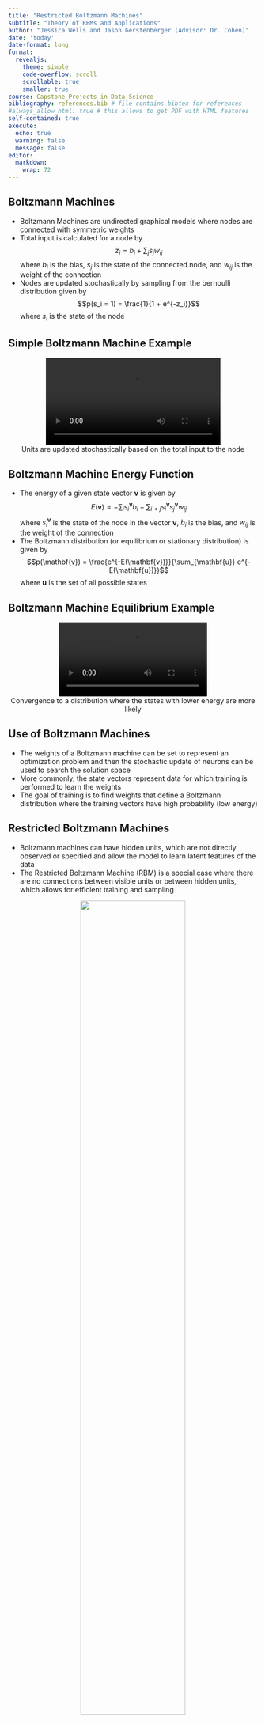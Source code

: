 ```yaml
---
title: "Restricted Boltzmann Machines"
subtitle: "Theory of RBMs and Applications"
author: "Jessica Wells and Jason Gerstenberger (Advisor: Dr. Cohen)"
date: 'today'
date-format: long
format:
  revealjs:
    theme: simple
    code-overflow: scroll
    scrollable: true
    smaller: true
course: Capstone Projects in Data Science
bibliography: references.bib # file contains bibtex for references
#always_allow_html: true # this allows to get PDF with HTML features
self-contained: true
execute: 
  echo: true
  warning: false
  message: false
editor: 
  markdown: 
    wrap: 72
---
```


## Boltzmann Machines

-   Boltzmann Machines are undirected graphical models where nodes are
    connected with symmetric weights
-   Total input is calculated for a node by
    $$z_i = b_i + \sum_j s_j w_{ij}$$ where $b_i$ is the bias, $s_j$ is
    the state of the connected node, and $w_{ij}$ is the weight of the
    connection
-   Nodes are updated stochastically by sampling from the bernoulli
    distribution given by $$p(s_i = 1) = \frac{1}{1 + e^{-z_i}}$$ where
    $s_i$ is the state of the node

## Simple Boltzmann Machine Example

:::: panel
::: {style="text-align: center;"}
![](boltz_animation.mp4){width="70%"}\
Units are updated stochastically based on the total input to the node
:::
::::

## Boltzmann Machine Energy Function

-   The energy of a given state vector $\mathbf{v}$ is given by
    $$E(\mathbf{v}) = -\sum_i s_i^{\mathbf{v}} b_i - \sum_{i<j} s_i^{\mathbf{v}} s_j^{\mathbf{v}} w_{ij}$$
    where $s_i^{\mathbf{v}}$ is the state of the node in the vector
    $\mathbf{v}$, $b_i$ is the bias, and $w_{ij}$ is the weight of the
    connection
-   The Boltzmann distribution (or equilibrium or stationary
    distribution) is given by
    $$p(\mathbf{v}) = \frac{e^{-E(\mathbf{v})}}{\sum_{\mathbf{u}} e^{-E(\mathbf{u})}}$$
    where $\mathbf{u}$ is the set of all possible states

## Boltzmann Machine Equilibrium Example

:::: panel
::: {style="text-align: center;"}
![](boltz_animation_with_pmf.mp4)\
Convergence to a distribution where the states with lower energy are
more likely
:::
::::

## Use of Boltzmann Machines

-   The weights of a Boltzmann machine can be set to represent an
    optimization problem and then the stochastic update of neurons can
    be used to search the solution space
-   More commonly, the state vectors represent data for which training
    is performed to learn the weights
-   The goal of training is to find weights that define a Boltzmann
    distribution where the training vectors have high probability (low
    energy)

## Restricted Boltzmann Machines

-   Boltzmann machines can have hidden units, which are not directly
    observed or specified and allow the model to learn latent features
    of the data
-   The Restricted Boltzmann Machine (RBM) is a special case where there
    are no connections between visible units or between hidden units,
    which allows for efficient training and sampling

::: {style="text-align: center;"}
![](rbmgraph.png){width="65%"}
:::
<p>(Figure 1)</p>
## Training RBMs Using Contrastive Divergence

-   Contrastive Divergence (CD) is a method for training RBMs where the
    weights are updated to minimize the difference between samples from
    the data and samples from the model
-   Gibbs sampling is used to sample from the model, where the visible
    units are sampled from the model and then the hidden units are
    sampled from the visible units
-   The weights are updated using the difference between the data and
    model samples

## Applications

-   Collaborative Filtering: The RBM model was used in the Netflix Prize
    competition to predict user ratings for movies, outperforming the
    Singular Value Decomposition (SVD) method that was state-of-the-art
    at the time [@salakhutdinov2007restricted]

-   Image Recognition: They have been trained to recognize handwritten
    digits, such as the MNIST dataset [@hinton2002training]

-   Network Traffic Anomaly Detection: In a real-life dataset where one
    host had normal traffic and one was infected by a bot,
    discriminative RBM (DRBM) was able to successfully distinguish the
    normal from anomalous traffic [@fiore2013network]

-   Brain Disorders: The RBM-GAN uses RBM features from real MRI images
    as inputs to the generator. Features from the discriminator are then
    used as inputs to a classifier [@aslan2023automated]

-   Quantum Computing: RBMs have been used to approximate the many-body
    quantum wavefunction, which describes the quantum state of a system
    of particles using variational Monte Carlo methods.
    [@melko2019restricted]

## Methods

Below is the energy function of the RBM.

$$
E(v,h) = - \sum_{i} a_i v_i - \sum_{j} b_j h_j - \sum_{i} \sum_{j} v_i w_{i,j} h_j
$$ {#eq-energy} where v<sub>i</sub> and h<sub>j</sub> represent visible
and hidden units; a<sub>i</sub> and b<sub>j</sub> are the bias terms of
the visible and hidden units; and each w<sub>{i,j}</sub> (weight)
element represents the interaction between the visible and hidden units.
[@fischer2012introduction]

## Background on Models for Classification Task

We train Logistic Regression (with and without RBM features as input),
Feed Forward Network (with and without RBM features as input), and
Convolutional Neural Network.

For the models incoroporating the RBM, we take the Fashion MNIST
features/pixels and train the RBM (unsupervised learning) to extract
hidden features from the visible layer and then feed these features into
either logistic regression or feed forward network. We then use the
trained model to predict labels for the test data, evaluating how well
the RBM-derived features perform in a supervised classification task.

### 1. Logistic Regression

Mathematically, the concept behind binary logistic regression is the
logit (the natural logarithm of an odds ratio)[@peng2002introduction].
However, since we have 10 labels, our classification task falls into
"Multinomial Logistic Regression."

$$
P(Y = k | X) = \frac{e^{\beta_{0k} + \beta_k^T X}}{\sum_{l=1}^{K} e^{\beta_{0l} + \beta_l^T X}}
$$ {#eq-probability-lr}

### 2. Simple Feed Forward Neural Network

The feed forward network (FNN) is one where information flows in one
direction from input to output with no loops or feedback. There can be
zero hidden layers in between (called single FNN) or one or more hidden
layers (multilayer FNN). <br> [@sazli2006brief]
![](fnn_diagram.png){width="60%"}<br>
<p>(Figure 2)</p>
### 3. Convolutional Neural Network

The convolutional neural network (CNN) is a type of feed forward network
except that unlike the traditional ANN, CNNs are primarily used for
pattern recognition with images
[@oshea2015introductionconvolutionalneuralnetworks]. The CNN has 3
layers which are stacked to form the full CNN: convolutional, pooling,
and fully-connected layers. ![](cnn_diagram_mnist.png){width="60%"}<br>
<p>(Figure 3)</p>
## Creating the RBM

Below is our Process for creating the RBM:

Step 1: We first initialize the RBM with random weights and biases and
set visible units to 784 and hidden units to 256. We also set the number
of contrastive divergence steps (k) to 1. </br> Step 2: Sample hidden
units from visible. The math behind computing the hidden unit
activations from the given input can be seen in [@eq-probability-rbm1]
[@fischer2012introduction] where the probability is used to sample from
the Bernoulli distribution. </br> $$
p(H_i = 1 | \mathbf{v}) = \sigma \left( \sum_{j=1}^{m} w_{ij} v_j + c_i \right)
$$ {#eq-probability-rbm1}

where p(.) is the probability of the i<sup>th</sup> hidden state being
activated (=1) given the visible input vector. σ is the sigmoid
activation function (below) which maps the weighted sum to a probability
between 0 and 1. m is the number of visible units. w<sub>ij</sub> is the
weight connecting visible unit j to hidden unit i. v<sub>j</sub> is the
value of the j<sup>th</sup> visible unit. and c<sub>i</sub> is the bias
term for the hidden unit. $$
\sigma(x) = \frac{1}{1 + e^{-x}}
$$ {#eq-sigma}

Step 3: Sample visible units from hidden. The math behind computing
visible unit activations from the hidden layer can be seen in
[@eq-probability-rbm2] [@fischer2012introduction] Visible states are
sampled using the Bernoulli distribution. This way we can see how well
the RBM learned from the inputs. </br> $$
p(V_j = 1 | \mathbf{h}) = \sigma \left( \sum_{i=1}^{n} w_{ij} h_i + b_j \right)
$$ {#eq-probability-rbm2}

where p(.) is the probability of the i<sup>th</sup> visible unit being
activated (=1) given the hidden vector h. σ is same as above. n is the
number of hidden units. w<sub>ij</sub> is the weight connecting hidden
unit i to visible unit j. b<sub>j</sub> is the bias term for the
j<sup>th</sup> visible unit.\
Step 4: K=1 steps of Contrastive Divergence (Feed Forward, Feed
Backward) which executes steps 2 and 3. Contrastive Divergence updates
the RBM’s weights by minimizing the difference between the original
input and the reconstructed input created by the RBM. </br> Step 5: Free
energy is computed. The free energy F is given by the logarithm of the
partition function Z [@oh2020entropy] where the partition function is
<br> $$
Z(\theta) \equiv \sum_{v,h} e^{-E(v,h; \theta)}
$$ {#eq-partition} and the free energy function is <br> $$
F(\theta) = -\ln Z(\theta)
$$ {#eq-free-energy} where lower free energy means the RBM learned the
visible state well.

Step 6: Train the RBM. Model weights updated via gradient descent.<br>
Step 7: Feature extraction for classification with LR. The hidden layer
activations of the RBM are used as features for Logistic Regression and
Feed Forward Network.

## Hyperparameter Tuning

We use the Tree-structured Parzen Estimator algorithm from Optuna
[@akiba2019optuna] to tune the hyperparameters of the RBM and the
classifier models, and we use MLFlow [@zaharia2018accelerating] to
record and visualize the results of the hyperparameter tuning process.
The hyperparameters we tune include the learning rate, batch size,
number of hidden units, and number of epochs.

## Metrics Used

<b>1. Accuracy</b><br> Accuracy is defined as the number of correct
classifications divided by the total number of classifications<br> $$
\text{Accuracy} = \frac{\text{Number of Correct Predictions}}{\text{Total Number of Predictions}} 
$${#eq-acc}

<b>2. Macro F1 Score</b><br> Macro F1 score is the unweighted average of
the individual F1 scores of each class. It takes no regard for class
imbalance; however, we saw earlier the classes are all balanced in
Fashion MNIST. The F1 score for each individual class is as follows 
$$
\text{F1} = \frac{2 \cdot \text{Precision} \cdot \text{Recall}}{\text{Precision} + \text{Recall}}
$$ {#eq-F1-indiv}
where precision for each class is <br>
$$
\text{Precision} = \frac{TP}{TP + FP}
$$ {#eq-Precision-indiv}
and recall for each class is <br>
$$
\text{Recall} = \frac{TP}{TP + FN}
$$ {#eq-Recall-indivi}
The definitions of these terms for multiclass problems are more
complicated than binary and are best displayed as examples. <br>

<style type="text/css">
.tg  {border-collapse:collapse;border-spacing:0;}
.tg td{border-color:black;border-style:solid;border-width:1px;font-family:Arial, sans-serif;font-size:14px;
  overflow:hidden;padding:10px 5px;word-break:normal;}
.tg th{border-color:black;border-style:solid;border-width:1px;font-family:Arial, sans-serif;font-size:14px;
  font-weight:normal;overflow:hidden;padding:10px 5px;word-break:normal;}
.tg .tg-gmla{border-color:inherit;font-size:16px;text-align:center;vertical-align:top}
.tg .tg-0lax{text-align:left;vertical-align:top}
.tg .tg-0pky{border-color:inherit;text-align:left;vertical-align:top}
</style>

+---------------------+---------------------------------------------+
| **Acronymn**        | **Example for a trouser image**             |
+=====================+=============================================+
| TP = True Positives | the image is a trouser and the model        |
|                     | predicts a trouser                          |
+---------------------+---------------------------------------------+
| TN = True Negatives | the image is not a trouser and the model    |
|                     | predicts anything but trouser               |
+---------------------+---------------------------------------------+
| FP = False          | the image is anything but trouser but the   |
| Positives           | model predicts trouser                      |
+---------------------+---------------------------------------------+
| FN = False          | the image is a trouser and the model        |
| Negatives           | predicts another class (like shirt)         |
+---------------------+---------------------------------------------+
<p>(Table 1)</p>

As stated earlier, the individual F1 scores for each class are taken and
averaged to compute the Macro F1 score in a multiclass problem like
Fashion MNIST.


## Analysis and Results

### Data Exploration and Visualization

We use the Fashion MNIST dataset from Zalando Research
[@xiao2017/online]. The set includes 70,000 grayscale images of clothing
items, 60,000 for training and 10,000 for testing. Each image is 28x28
pixels (784 pixels total). Each pixel has a value associated with it
ranging from 0 (white) to 255 (very dark) -- whole numbers only. There
are 785 columns in total as one column is dedicated to the label.

![](fmnist.png){width="60%"} <br>

<p>(Figure 4)</p>

<b>There are 10 labels in total:</b><br>

0 T-shirt/top<br> 1 Trouser<br> 2 Pullover<br> 3 Dress<br> 4 Coat<br> 5
Sandal<br> 6 Shirt<br> 7 Sneaker<br> 8 Bag<br> 9 Ankle boot<br>

Below we load the dataset.
<details>

<summary>Click to Show Code and Output</summary>
```python
import pandas as pd
import numpy as np
from sklearn.linear_model import LogisticRegression
import torch
import torchvision.datasets
import torchvision.models
import torchvision.transforms as transforms
import matplotlib.pyplot as plt



train_data = torchvision.datasets.FashionMNIST(
    root="./data", 
    train=True, 
    download=True, 
    transform=transforms.ToTensor()  # Converts to tensor but does NOT normalize
)

test_data = torchvision.datasets.FashionMNIST(
    root="./data", 
    train=False, 
    download=True, 
    transform=transforms.ToTensor()  
)

```
</details>
<b>Get the seventh image to show a sample</b>
<details>

<summary>Click to Show Code and Output</summary>
```python
# Extract the first image (or choose any index)
image_tensor, label = train_data[6]  # shape: [1, 28, 28]

# Convert tensor to NumPy array
image_array = image_tensor.numpy().squeeze()  

# Plot the image
plt.figure(figsize=(5,5))
plt.imshow(image_array, cmap="gray")
plt.title(f"FashionMNIST Image (Label: {label})")
plt.axis("off")  # Hide axes
plt.show()
```
</details>
<p>(Figure 5)</p>

<details>

<summary>Click to Show Code and Output</summary>
```python
train_images = train_data.data.numpy()  # Raw pixel values (0-255)
train_labels = train_data.targets.numpy()
X = train_images.reshape(-1, 784)  # Flatten 28x28 images into 1D (60000, 784)

```
</details>
<b>Display head of the data</b><br>
<details>

<summary>Click to Show Code and Output</summary>
```python
#print(train_images[:5])
flattened = train_images[:5].reshape(5, -1) 

# Create a DataFrame
df_flat = pd.DataFrame(flattened)
print(df_flat.head())
#train_df.info() #datatypes are integers
```
</details>
<b>There are no missing values in the data.</b>
<details>

<summary>Click to Show Code and Output</summary>
```python
print(np.isnan(train_images).any()) 
```
</details>
<b>There appears to be no class imbalance</b>
<details>

<summary>Click to Show Code and Output</summary>
```python

unique_labels, counts = np.unique(train_labels, return_counts=True)

# Print the counts sorted by label
for label, count in zip(unique_labels, counts):
    print(f"Label {label}: {count}")
```
</details>
<details>

<summary>Click to Show Code and Output</summary>
```python
print(f"X shape: {X.shape}")
```
</details>
## t-SNE Visualization of Classes

<b>t-SNE Visualization</b><br> t-distributed Stochastic Neighbor
Embedding (t-SNE) is used here to visualize the separation between
classes in a high-dimensional dataset.<br> Each point represents a
single fashion item (e.g., T-shirt, Trouser, etc.), and the color
corresponds to its true label across the 10 categories listed above.
<details>

<summary>Click to Show Code and Output</summary>
```python
#| eval: false
from sklearn.manifold import TSNE
import matplotlib.pyplot as plt

# Run t-SNE to reduce dimensionality
#embeddings = TSNE(n_jobs=2).fit_transform(X)

tsne = TSNE(n_jobs=-1, random_state=42)  # Use -1 to use all available cores
embeddings = tsne.fit_transform(X) #use scikitlearn instead


# Create scatter plot
figure = plt.figure(figsize=(15,7))
plt.scatter(embeddings[:, 0], embeddings[:, 1], c=train_labels,
            cmap=plt.cm.get_cmap("jet", 10), marker='.')
plt.colorbar(ticks=range(10))
plt.clim(-0.5, 9.5)
plt.title("t-SNE Visualization of Fashion MNIST")
plt.show()
```
</details>
::: {style="text-align: center;"}
![](tsne.png)
:::

<p>(Figure 6)</p>

<b>What the visualization shows:</b> <br> Class 1 (blue / Trousers)
forms a clearly distinct and tightly packed cluster, indicating that the
pixel patterns for trousers are less similar to those of other classes.
In contrast, Classes 4 (Coat), 6 (Shirt), and 2 (Pullover) show
significant overlap, suggesting that these clothing items are harder to
distinguish visually and may lead to more confusion during
classification.

## Modeling and Results

<b>Our Goal</b><br> We are classifying Fashion MNIST images into one of
10 categories. To evaluate performance, we’re comparing five different
models — some trained on raw pixel values and others using features
extracted by a Restricted Boltzmann Machine (RBM). Our objective is to
assess whether incorporating RBM into the workflow improves
classification accuracy compared to using raw image data alone.<br>

## Our Models

1. Logistic Regression on Fashion MNIST Data<br>
2. Feed Forward Network on Fashion MNIST Data<br> 
3. Convolutional Neural Network on Fashion MNIST Data<br> 
4. Logistic Regression on RBM Hidden Features (of Fashion MNIST Data)<br> 
5. Feed Forward Network on RBM Hidden Features (of Fashion MNIST Data)<br>

<b>Note: Outputs (50 trials) and Code are below for each model. Both the
code and output can be toggled by the reader.</b><br> • The first click
reveals a toggle labeled “Code”.<br> • Clicking “Code” will show the
output.<br> • Clicking again will switch from output to the actual
code.<br> • Clicking “Show Code and Output” again will collapse both
views.<br>

<b>Import Libraries and Re-load data for first 3 models</b>
<details>

<summary>Click to Show Code and Output</summary>
```python
#| eval: false
import torch
import torch.nn as nn
import torch.optim as optim
import torch.nn.functional as F
from torchvision import datasets, transforms
import numpy as np
import mlflow
import optuna
from sklearn.linear_model import LogisticRegression
from sklearn.metrics import accuracy_score
from torch.utils.data import DataLoader

# Set device
device = torch.device("mps")

# Load Fashion-MNIST dataset again for the first 3 models
transform = transforms.Compose([transforms.ToTensor()])
train_dataset = datasets.FashionMNIST(root='./data', train=True, transform=transform, download=True)
test_dataset = datasets.FashionMNIST(root='./data', train=False, transform=transform, download=True)
```
</details>

<details>

<summary>Click to Show Code and Output</summary>
```python
#| eval: false
#mlflow.end_run()
#run this in terminal when need to fully clean out expierment after you delete it in the ui
#rm -rf mlruns/.trash/*
```
</details>
## Model 1

<b>Model 1: Logistic Regression on Fashion MNIST Data</b><br>

<details>

<summary>Click to Show Code and Output</summary>

```python
#| eval: false
from sklearn.metrics import f1_score

CLASSIFIER = "LogisticRegression"  # Change for FNN, LogisticRegression, or CNN



# Define CNN model
class FashionCNN(nn.Module):
    def __init__(self, filters1, filters2, kernel1, kernel2):
        super(FashionCNN, self).__init__()
        self.layer1 = nn.Sequential(
            nn.Conv2d(in_channels=1, out_channels=filters1, kernel_size=kernel1, padding=1),
            nn.BatchNorm2d(filters1),
            nn.ReLU(),
            nn.MaxPool2d(kernel_size=2, stride=2)
        )
        self.layer2 = nn.Sequential(
            nn.Conv2d(in_channels=filters1, out_channels=filters2, kernel_size=kernel2),
            nn.BatchNorm2d(filters2),
            nn.ReLU(),
            nn.MaxPool2d(2)
        )
        self.fc1 = None #initialize first fully connected layer as none, defined later in fwd
        self.drop = nn.Dropout2d(0.25)
        self.fc2 = nn.Linear(in_features=600, out_features=120)
        self.fc3 = nn.Linear(in_features=120, out_features=10)
        

    def forward(self, x):
        out = self.layer1(x)
        out = self.layer2(out)
        #Flatten tensor dynamically, preserve batch size
        out = out.view(out.size(0), -1) 
        if self.fc1 is None:
            self.fc1 = nn.Linear(out.shape[1], 600).to(x.device)
        out = self.fc1(out)
        out = self.drop(out)
        out = self.fc2(out)
        out = self.fc3(out)
        return out


# Define Optuna objective function
def objective(trial):
      # Set MLflow experiment name
    if CLASSIFIER == "LogisticRegression":
        experiment = mlflow.set_experiment("new-pytorch-fmnist-lr-noRBM")
    elif CLASSIFIER == "FNN":
        experiment = mlflow.set_experiment("new-pytorch-fmnist-fnn-noRBM")
    elif CLASSIFIER == "CNN":
        experiment = mlflow.set_experiment("new-pytorch-fmnist-cnn-noRBM")
    batch_size = trial.suggest_int("batch_size", 64, 256, step=32)
    train_loader = DataLoader(train_dataset, batch_size=batch_size, shuffle=True)
    test_loader = DataLoader(test_dataset, batch_size=batch_size, shuffle=False)

    mlflow.start_run(experiment_id=experiment.experiment_id)
    num_classifier_epochs = trial.suggest_int("num_classifier_epochs", 5, 5) 
    mlflow.log_param("num_classifier_epochs", num_classifier_epochs)

    if CLASSIFIER == "FNN":
        hidden_size = trial.suggest_int("fnn_hidden", 192, 384)
        learning_rate = trial.suggest_float("learning_rate", 0.0001, 0.0025)

        mlflow.log_param("classifier", "FNN")
        mlflow.log_param("fnn_hidden", hidden_size)
        mlflow.log_param("learning_rate", learning_rate)

        model = nn.Sequential(
            nn.Linear(784, hidden_size), 
            nn.ReLU(),
            nn.Linear(hidden_size, 10)
        ).to(device)


        optimizer = optim.Adam(model.parameters(), lr=learning_rate)

    elif CLASSIFIER == "CNN":
        filters1 = trial.suggest_int("filters1", 16, 64, step=16)
        filters2 = trial.suggest_int("filters2", 32, 128, step=32)
        kernel1 = trial.suggest_int("kernel1", 3, 5)
        kernel2 = trial.suggest_int("kernel2", 3, 5)
        learning_rate = trial.suggest_float("learning_rate", 0.0001, 0.0025)

        mlflow.log_param("classifier", "CNN")
        mlflow.log_param("filters1", filters1)
        mlflow.log_param("filters2", filters2)
        mlflow.log_param("kernel1", kernel1)
        mlflow.log_param("kernel2", kernel2)
        mlflow.log_param("learning_rate", learning_rate)

        model = FashionCNN(filters1, filters2, kernel1, kernel2).to(device)
        optimizer = optim.Adam(model.parameters(), lr=learning_rate)

      
    elif CLASSIFIER == "LogisticRegression":
        mlflow.log_param("classifier", "LogisticRegression")
    
        # Prepare data for Logistic Regression (Flatten 28x28 images to 784 features)
        train_features = train_dataset.data.view(-1, 784).numpy()
        train_labels = train_dataset.targets.numpy()
        test_features = test_dataset.data.view(-1, 784).numpy()
        test_labels = test_dataset.targets.numpy()
    
        # Normalize the pixel values to [0,1] for better convergence
        train_features = train_features / 255.0
        test_features = test_features / 255.0
    
    
        C = trial.suggest_float("C", 0.01, 10.0, log=True)  
        solver = "saga" 
    
        model = LogisticRegression(C=C, max_iter=num_classifier_epochs, solver=solver)
        model.fit(train_features, train_labels)
    
    
        predictions = model.predict(test_features)
        accuracy = accuracy_score(test_labels, predictions) * 100
        
        macro_f1 = f1_score(test_labels, predictions, average="macro") #for f1
        print(f"Logistic Regression Test Accuracy: {accuracy:.2f}%")
        print(f"Macro F1 Score: {macro_f1:.4f}") #for f1
    
        mlflow.log_param("C", C)
        mlflow.log_metric("test_accuracy", accuracy)
        mlflow.log_metric("macro_f1", macro_f1) #for f1
        mlflow.end_run()
        return accuracy

    # Training Loop for FNN and CNN
    criterion = nn.CrossEntropyLoss()


    model.train()
    for epoch in range(num_classifier_epochs):
        running_loss = 0.0
        for images, labels in train_loader:
            images, labels = images.to(device), labels.to(device)
            outputs = model(images) if CLASSIFIER == "CNN" else model(images.view(images.size(0), -1))

            optimizer.zero_grad()
            loss = criterion(outputs, labels)
            loss.backward()
            optimizer.step()
            running_loss += loss.item()

        print(f"{CLASSIFIER} Epoch {epoch+1}: loss = {running_loss / len(train_loader):.4f}")

    # Model Evaluation
    model.eval()
    correct, total = 0, 0
    all_preds = []   # for f1
    all_labels = [] 
    with torch.no_grad():
        for images, labels in test_loader:
            images, labels = images.to(device), labels.to(device)
            outputs = model(images) if CLASSIFIER == "CNN" else model(images.view(images.size(0), -1))
            _, predicted = torch.max(outputs, 1)
            total += labels.size(0)
            correct += (predicted == labels).sum().item()
            all_preds.extend(predicted.cpu().numpy())   #for f1
            all_labels.extend(labels.cpu().numpy()) #for f1

    accuracy = 100 * correct / total
    macro_f1 = f1_score(all_labels, all_preds, average="macro") #for f1
    print(f"Test Accuracy: {accuracy:.2f}%")
    print(f"Macro F1 Score: {macro_f1:.4f}") #for f1

    mlflow.log_metric("test_accuracy", accuracy)
    mlflow.log_metric("macro_f1", macro_f1) #for f1
    mlflow.end_run()
    return accuracy

if __name__ == "__main__":
    study = optuna.create_study(direction="maximize")
    study.optimize(objective, n_trials=1) # n_trials set to 1 for quick rendering
    print(f"Best Parameters for {CLASSIFIER}:", study.best_params)
    print("Best Accuracy:", study.best_value)
```

</details>


Best Optuna Trial: overjoyed-moose-462, accuracy 84.71%<br>
![](lr_norbm_params.png){width="60%"} <br>



Test Accuracy of Logistic Regression by C (inverse regularization
strength) ![](logreg_norbm.png){width="60%"}<br>
<p>(Figure 7)</p><br>

$$
C = \frac{1}{\lambda} \quad \text{(inverse regularization strength)}
$$

Lower values of C mean more regularization (higher penalties for larger
weight coefficients)

What the plot shows:<br> Most optuna trials were lower values of C, so
optimization favors stronger regularization. This is further evidenced
by the clustering of higher accuracies for lower values of C. A possibly
anomaly is seen at C=10 with fairly high accuracy; however, it's still
not higher than lower values of C. <br>

## Model 2

<b>Model 2: Feed Forward Network on Fashion MNIST Data</b>

<details>

<summary>Click to Show Code and Output</summary>

```python
#| eval: false
from sklearn.metrics import f1_score

CLASSIFIER = "FNN"  # Change for FNN, LogisticRegression, or CNN

# Define CNN model
class FashionCNN(nn.Module):
    def __init__(self, filters1, filters2, kernel1, kernel2):
        super(FashionCNN, self).__init__()
        self.layer1 = nn.Sequential(
            nn.Conv2d(in_channels=1, out_channels=filters1, kernel_size=kernel1, padding=1),
            nn.BatchNorm2d(filters1),
            nn.ReLU(),
            nn.MaxPool2d(kernel_size=2, stride=2)
        )
        self.layer2 = nn.Sequential(
            nn.Conv2d(in_channels=filters1, out_channels=filters2, kernel_size=kernel2),
            nn.BatchNorm2d(filters2),
            nn.ReLU(),
            nn.MaxPool2d(2)
        )
        self.fc1 = None #initialize first fully connected layer as none, defined later in fwd
        self.drop = nn.Dropout2d(0.25)
        self.fc2 = nn.Linear(in_features=600, out_features=120)
        self.fc3 = nn.Linear(in_features=120, out_features=10)
        

    def forward(self, x):
        out = self.layer1(x)
        out = self.layer2(out)
        #Flatten tensor dynamically
        out = out.view(out.size(0), -1)
        if self.fc1 is None:
            self.fc1 = nn.Linear(out.shape[1], 600).to(x.device)
        out = self.fc1(out)
        out = self.drop(out)
        out = self.fc2(out)
        out = self.fc3(out)
        return out



# Define Optuna objective function
def objective(trial):
      # Set MLflow experiment name
    if CLASSIFIER == "LogisticRegression":
        experiment = mlflow.set_experiment("new-pytorch-fmnist-lr-noRBM")
    elif CLASSIFIER == "FNN":
        experiment = mlflow.set_experiment("new-pytorch-fmnist-fnn-noRBM")
    elif CLASSIFIER == "CNN":
        experiment = mlflow.set_experiment("new-pytorch-fmnist-cnn-noRBM")
    batch_size = trial.suggest_int("batch_size", 64, 256, step=32)
    train_loader = DataLoader(train_dataset, batch_size=batch_size, shuffle=True)
    test_loader = DataLoader(test_dataset, batch_size=batch_size, shuffle=False)

    mlflow.start_run(experiment_id=experiment.experiment_id)
    num_classifier_epochs = trial.suggest_int("num_classifier_epochs", 5, 5) 
    mlflow.log_param("num_classifier_epochs", num_classifier_epochs)

    if CLASSIFIER == "FNN":
        hidden_size = trial.suggest_int("fnn_hidden", 192, 384)
        learning_rate = trial.suggest_float("learning_rate", 0.0001, 0.0025)

        mlflow.log_param("classifier", "FNN")
        mlflow.log_param("fnn_hidden", hidden_size)
        mlflow.log_param("learning_rate", learning_rate)

        model = nn.Sequential(
            nn.Linear(784, hidden_size),
            nn.ReLU(),
            nn.Linear(hidden_size, 10)
        ).to(device)


        optimizer = optim.Adam(model.parameters(), lr=learning_rate)

    elif CLASSIFIER == "CNN":
        filters1 = trial.suggest_int("filters1", 16, 64, step=16)
        filters2 = trial.suggest_int("filters2", 32, 128, step=32)
        kernel1 = trial.suggest_int("kernel1", 3, 5)
        kernel2 = trial.suggest_int("kernel2", 3, 5)
        learning_rate = trial.suggest_float("learning_rate", 0.0001, 0.0025)

        mlflow.log_param("classifier", "CNN")
        mlflow.log_param("filters1", filters1)
        mlflow.log_param("filters2", filters2)
        mlflow.log_param("kernel1", kernel1)
        mlflow.log_param("kernel2", kernel2)
        mlflow.log_param("learning_rate", learning_rate)

        model = FashionCNN(filters1, filters2, kernel1, kernel2).to(device)
        optimizer = optim.Adam(model.parameters(), lr=learning_rate)

      
    elif CLASSIFIER == "LogisticRegression":
        mlflow.log_param("classifier", "LogisticRegression")
    
        # Prepare data for Logistic Regression (Flatten 28x28 images to 784 features)
        train_features = train_dataset.data.view(-1, 784).numpy()
        train_labels = train_dataset.targets.numpy()
        test_features = test_dataset.data.view(-1, 784).numpy()
        test_labels = test_dataset.targets.numpy()
    
        # Normalize the pixel values to [0,1] for better convergence
        train_features = train_features / 255.0
        test_features = test_features / 255.0
    
    
        C = trial.suggest_float("C", 0.01, 10.0, log=True)  
        solver = "saga" 
    
        model = LogisticRegression(C=C, max_iter=num_classifier_epochs, solver=solver)
        model.fit(train_features, train_labels)
    
    
        predictions = model.predict(test_features)
        accuracy = accuracy_score(test_labels, predictions) * 100
        
        macro_f1 = f1_score(test_labels, predictions, average="macro") #for f1
        print(f"Logistic Regression Test Accuracy: {accuracy:.2f}%")
        print(f"Macro F1 Score: {macro_f1:.4f}") #for f1
    
        mlflow.log_param("C", C)
        mlflow.log_metric("test_accuracy", accuracy)
        mlflow.log_metric("macro_f1", macro_f1) #for f1
        mlflow.end_run()
        return accuracy

    # Training Loop for FNN and CNN
    criterion = nn.CrossEntropyLoss()


    model.train()
    for epoch in range(num_classifier_epochs):
        running_loss = 0.0
        for images, labels in train_loader:
            images, labels = images.to(device), labels.to(device)
            outputs = model(images) if CLASSIFIER == "CNN" else model(images.view(images.size(0), -1))

            optimizer.zero_grad()
            loss = criterion(outputs, labels)
            loss.backward()
            optimizer.step()
            running_loss += loss.item()

        print(f"{CLASSIFIER} Epoch {epoch+1}: loss = {running_loss / len(train_loader):.4f}")

    # Model Evaluation
    model.eval()
    correct, total = 0, 0
    all_preds = []   # for f1
    all_labels = [] 
    with torch.no_grad():
        for images, labels in test_loader:
            images, labels = images.to(device), labels.to(device)
            outputs = model(images) if CLASSIFIER == "CNN" else model(images.view(images.size(0), -1))
            _, predicted = torch.max(outputs, 1)
            total += labels.size(0)
            correct += (predicted == labels).sum().item()
            all_preds.extend(predicted.cpu().numpy())   #for f1
            all_labels.extend(labels.cpu().numpy()) #for f1

    accuracy = 100 * correct / total
    macro_f1 = f1_score(all_labels, all_preds, average="macro") #for f1
    print(f"Test Accuracy: {accuracy:.2f}%")
    print(f"Macro F1 Score: {macro_f1:.4f}") #for f1

    mlflow.log_metric("test_accuracy", accuracy)
    mlflow.log_metric("macro_f1", macro_f1) #for f1
    mlflow.end_run()
    return accuracy

if __name__ == "__main__":
    study = optuna.create_study(direction="maximize")
    study.optimize(objective, n_trials=1) # n_trials set to 1 for quick rendering
    print(f"Best Parameters for {CLASSIFIER}:", study.best_params)
    print("Best Accuracy:", study.best_value)
```

</details>
Best Optuna Trial: smiling-ape-201, accuracy 88.06%<br>
![](fnn_norbm_params.png){width="60%"} <br>
Test Accuracy by FNN Hidden Units<br>
![](fnn_norbm.png){width="60%"}<br>
<p>(Figure 8)</p><br>

What the plot shows:<br> Higher values of hidden units in the
feedforward network were sampled more frequently by Optuna, suggesting a
preference for more complex models. However, test accuracy appears to
level off between 300 and 375 hidden units, suggesting complexity
reached its optimal range. Further increases in hidden units would
likely not yield higher accuracy.<br>

## Model 3

<b>Model 3: Convolutional Neural Network on Fashion MNIST Data</b><br>
Base code for CNN structure borrowed from
[Kaggle](https://www.kaggle.com/code/pankajj/fashion-mnist-with-pytorch-93-accuracy)<br>

<details>

<summary>Click to Show Code and Output</summary>

```python
#| eval: false
from sklearn.metrics import f1_score

CLASSIFIER = "CNN"  # Change for FNN, LogisticRegression, or CNN

# Define CNN model
class FashionCNN(nn.Module):
    def __init__(self, filters1, filters2, kernel1, kernel2):
        super(FashionCNN, self).__init__()
        self.layer1 = nn.Sequential(
            nn.Conv2d(in_channels=1, out_channels=filters1, kernel_size=kernel1, padding=1),
            nn.BatchNorm2d(filters1),
            nn.ReLU(),
            nn.MaxPool2d(kernel_size=2, stride=2)
        )
        self.layer2 = nn.Sequential(
            nn.Conv2d(in_channels=filters1, out_channels=filters2, kernel_size=kernel2),
            nn.BatchNorm2d(filters2),
            nn.ReLU(),
            nn.MaxPool2d(2)
        )
        self.fc1 = None #initialize first fully connected layer as none, defined later in fwd
        self.drop = nn.Dropout2d(0.25)
        self.fc2 = nn.Linear(in_features=600, out_features=120)
        self.fc3 = nn.Linear(in_features=120, out_features=10)
        

    def forward(self, x):
        out = self.layer1(x)
        out = self.layer2(out)
        #Flatten tensor dynamically
        out = out.view(out.size(0), -1)
        if self.fc1 is None:
            self.fc1 = nn.Linear(out.shape[1], 600).to(x.device)
        out = self.fc1(out)
        out = self.drop(out)
        out = self.fc2(out)
        out = self.fc3(out)
        return out



# Define Optuna objective function
def objective(trial):
        # Set MLflow experiment name
    if CLASSIFIER == "LogisticRegression":
        experiment = mlflow.set_experiment("new-pytorch-fmnist-lr-noRBM")
    elif CLASSIFIER == "FNN":
        experiment = mlflow.set_experiment("new-pytorch-fmnist-fnn-noRBM")
    elif CLASSIFIER == "CNN":
        experiment = mlflow.set_experiment("new-pytorch-fmnist-cnn-noRBM")
    batch_size = trial.suggest_int("batch_size", 64, 256, step=32)
    train_loader = DataLoader(train_dataset, batch_size=batch_size, shuffle=True)
    test_loader = DataLoader(test_dataset, batch_size=batch_size, shuffle=False)

    mlflow.start_run(experiment_id=experiment.experiment_id)
    num_classifier_epochs = trial.suggest_int("num_classifier_epochs", 5, 5) 
    mlflow.log_param("num_classifier_epochs", num_classifier_epochs)

    if CLASSIFIER == "FNN":
        hidden_size = trial.suggest_int("fnn_hidden", 192, 384)
        learning_rate = trial.suggest_float("learning_rate", 0.0001, 0.0025)

        mlflow.log_param("classifier", "FNN")
        mlflow.log_param("fnn_hidden", hidden_size)
        mlflow.log_param("learning_rate", learning_rate)

        model = nn.Sequential(
            nn.Linear(784, hidden_size),
            nn.ReLU(),
            nn.Linear(hidden_size, 10)
        ).to(device)


        optimizer = optim.Adam(model.parameters(), lr=learning_rate)

    elif CLASSIFIER == "CNN":
        filters1 = trial.suggest_int("filters1", 16, 64, step=16)
        filters2 = trial.suggest_int("filters2", 32, 128, step=32)
        kernel1 = trial.suggest_int("kernel1", 3, 5)
        kernel2 = trial.suggest_int("kernel2", 3, 5)
        learning_rate = trial.suggest_float("learning_rate", 0.0001, 0.0025)

        mlflow.log_param("classifier", "CNN")
        mlflow.log_param("filters1", filters1)
        mlflow.log_param("filters2", filters2)
        mlflow.log_param("kernel1", kernel1)
        mlflow.log_param("kernel2", kernel2)
        mlflow.log_param("learning_rate", learning_rate)

        model = FashionCNN(filters1, filters2, kernel1, kernel2).to(device)
        optimizer = optim.Adam(model.parameters(), lr=learning_rate)

      
    elif CLASSIFIER == "LogisticRegression":
        mlflow.log_param("classifier", "LogisticRegression")
    
        # Prepare data for Logistic Regression (Flatten 28x28 images to 784 features)
        train_features = train_dataset.data.view(-1, 784).numpy()
        train_labels = train_dataset.targets.numpy()
        test_features = test_dataset.data.view(-1, 784).numpy()
        test_labels = test_dataset.targets.numpy()
    
        # Normalize the pixel values to [0,1] for better convergence
        train_features = train_features / 255.0
        test_features = test_features / 255.0
    
    
        C = trial.suggest_float("C", 0.01, 10.0, log=True)  
        solver = "saga" 
    
        model = LogisticRegression(C=C, max_iter=num_classifier_epochs, solver=solver)
        model.fit(train_features, train_labels)
    
    
        predictions = model.predict(test_features)
        accuracy = accuracy_score(test_labels, predictions) * 100
        
        macro_f1 = f1_score(test_labels, predictions, average="macro") #for f1
        print(f"Logistic Regression Test Accuracy: {accuracy:.2f}%")
        print(f"Macro F1 Score: {macro_f1:.4f}") #for f1
    
        mlflow.log_param("C", C)
        mlflow.log_metric("test_accuracy", accuracy)
        mlflow.log_metric("macro_f1", macro_f1) #for f1
        mlflow.end_run()
        return accuracy

    # Training Loop for FNN and CNN
    criterion = nn.CrossEntropyLoss()


    model.train()
    for epoch in range(num_classifier_epochs):
        running_loss = 0.0
        for images, labels in train_loader:
            images, labels = images.to(device), labels.to(device)
            outputs = model(images) if CLASSIFIER == "CNN" else model(images.view(images.size(0), -1))

            optimizer.zero_grad()
            loss = criterion(outputs, labels)
            loss.backward()
            optimizer.step()
            running_loss += loss.item()

        print(f"{CLASSIFIER} Epoch {epoch+1}: loss = {running_loss / len(train_loader):.4f}")

    # Model Evaluation
    model.eval()
    correct, total = 0, 0
    all_preds = []   # for f1
    all_labels = [] 
    with torch.no_grad():
        for images, labels in test_loader:
            images, labels = images.to(device), labels.to(device)
            outputs = model(images) if CLASSIFIER == "CNN" else model(images.view(images.size(0), -1))
            _, predicted = torch.max(outputs, 1)
            total += labels.size(0)
            correct += (predicted == labels).sum().item()
            all_preds.extend(predicted.cpu().numpy())   #for f1
            all_labels.extend(labels.cpu().numpy()) #for f1

    accuracy = 100 * correct / total
    macro_f1 = f1_score(all_labels, all_preds, average="macro") #for f1
    print(f"Test Accuracy: {accuracy:.2f}%")
    print(f"Macro F1 Score: {macro_f1:.4f}") #for f1

    mlflow.log_metric("test_accuracy", accuracy)
    mlflow.log_metric("macro_f1", macro_f1) #for f1
    mlflow.end_run()
    return accuracy

if __name__ == "__main__":
    study = optuna.create_study(direction="maximize")
    study.optimize(objective, n_trials=1) # n_trials set to 1 for quick rendering
    print(f"Best Parameters for {CLASSIFIER}:", study.best_params)
    print("Best Accuracy:", study.best_value)
```

</details>

Best Optuna Trial: popular-moose-855, accuracy 91.29%<br>
![](cnn_params.png){width="60%"} <br>

Test Accuracy Based on the Number of Filters in the First Conv2D
Layer<br> ![](filters1.png){width="60%"}<br>
<p>(Figure 9)</p><br>

What the plot shows:<br> Although the highest test accuracy was achieved
with 64 filters in the first convolutional 2D layer, the number of
filters alone isn't a strong predictor of model performance. Each filter
size shows high variance (accuracies are spread out for each value
vertically). This, combined with the fact that accuracies are well
distributed across the different filter counts, suggests other factors
or hyperparameters may play a bigger role in predicting accuracy. <br>

Test Accuracy Based on the Number of Filters in the Second Conv2D
Layer<br> ![](filters2.png){width="60%"}<br>
<p>(Figure 10)</p><br>

What the plot shows:<br> Like the first Conv2D layer, the number of
filters doesn't seem to be a extremely strong predictor in accuracy.
However, Optuna has sampled more frequently from higher number of
filters, even 128 for this second layer, suggesting higher filters
performed better. However, like before, there is still high variance in
accuracy for each number of filters. <br>

Test Accuracy Based on Kernel Size in the First Conv2D Layer<br>
![](kernelsize1.png){width="60%"}<br>
<p>(Figure 11)</p><br>

What the plot shows:<br> Kernel size of 3 was sampled more frequently by
Optuna and yielded higher accuracies than kernel sizes of 4 or 5.<br>

Test Accuracy Based on Kernel Size in the Second Conv2D Layer<br>
![](kernelsize2.png){width="60%"}<br>
<p>(Figure 12)</p><br>

What the plot shows:<br> Like with the first convolutional 2D layer,
kernel size of 3 is highly favored by Optuna and consistently led to
higher test accuracies.<br>

## Model 4

<b>Model 4: Logistic Regression on RBM Hidden Features (of Fashion MNIST
Data)</b><br>

<details>

<summary>Click to Show Code and Output</summary>

```python
#| eval: false
from sklearn.metrics import accuracy_score, f1_score
CLASSIFIER = 'LogisticRegression'

if CLASSIFIER == 'LogisticRegression':
    experiment = mlflow.set_experiment("new-pytorch-fmnist-lr-withrbm")
else:
    experiment = mlflow.set_experiment("new-pytorch-fmnist-fnn-withrbm")


class RBM(nn.Module):
    def __init__(self, n_visible=784, n_hidden=256, k=1):
        super(RBM, self).__init__()
        self.n_visible = n_visible
        self.n_hidden = n_hidden
        # Initialize weights and biases
        self.W = nn.Parameter(torch.randn(n_hidden, n_visible) * 0.1)
        self.v_bias = nn.Parameter(torch.zeros(n_visible))
        self.h_bias = nn.Parameter(torch.zeros(n_hidden))
        self.k = k  # CD-k steps

    def sample_h(self, v):
        # Given visible v, sample hidden h
        p_h = torch.sigmoid(F.linear(v, self.W, self.h_bias))  # p(h=1|v)
        h_sample = torch.bernoulli(p_h)                        # sample Bernoulli
        return p_h, h_sample

    def sample_v(self, h):
        # Given hidden h, sample visible v
        p_v = torch.sigmoid(F.linear(h, self.W.t(), self.v_bias))  # p(v=1|h)
        v_sample = torch.bernoulli(p_v)
        return p_v, v_sample

    def forward(self, v):
        # Perform k steps of contrastive divergence starting from v
        v_k = v.clone()
        for _ in range(self.k):
            _, h_k = self.sample_h(v_k)    # sample hidden from current visible
            _, v_k = self.sample_v(h_k)    # sample visible from hidden
        return v_k  # k-step reconstructed visible

    def free_energy(self, v):
        # Compute the visible bias term for each sample in the batch
        vbias_term = (v * self.v_bias).sum(dim=1)  # shape: [batch_size]
        # Compute the activation of the hidden units
        wx_b = F.linear(v, self.W, self.h_bias)     # shape: [batch_size, n_hidden]
        # Compute the hidden term
        hidden_term = torch.sum(torch.log1p(torch.exp(wx_b)), dim=1)  # shape: [batch_size]
        # Return the mean free energy over the batch
        return - (vbias_term + hidden_term).mean()
    
transform = transforms.Compose([transforms.ToTensor()])
train_dataset = datasets.FashionMNIST(root='./data', train=True, transform=transform, download=True)
test_dataset = datasets.FashionMNIST(root='./data', train=False, transform=transform, download=True)

def objective(trial):
    num_rbm_epochs = trial.suggest_int("num_rbm_epochs", 5, 5)# 24, 33)
    batch_size = trial.suggest_int("batch_size", 192, 1024)
    rbm_lr = trial.suggest_float("rbm_lr", 0.05, 0.1)
    rbm_hidden = trial.suggest_int("rbm_hidden", 384, 8192)

    mlflow.start_run(experiment_id=experiment.experiment_id)
    if CLASSIFIER != 'LogisticRegression':
        fnn_hidden = trial.suggest_int("fnn_hidden", 192, 384)
        fnn_lr = trial.suggest_float("fnn_lr", 0.0001, 0.0025)
        mlflow.log_param("fnn_hidden", fnn_hidden)
        mlflow.log_param("fnn_lr", fnn_lr)

    num_classifier_epochs = trial.suggest_int("num_classifier_epochs", 5, 5)# 40, 60)

    mlflow.log_param("num_rbm_epochs", num_rbm_epochs)
    mlflow.log_param("batch_size", batch_size)
    mlflow.log_param("rbm_lr", rbm_lr)
    mlflow.log_param("rbm_hidden", rbm_hidden)
    mlflow.log_param("num_classifier_epochs", num_classifier_epochs)

    # Instantiate RBM and optimizer
    device = torch.device("mps")
    rbm = RBM(n_visible=784, n_hidden=rbm_hidden, k=1).to(device)
    optimizer = torch.optim.SGD(rbm.parameters(), lr=rbm_lr)

    train_loader = torch.utils.data.DataLoader(train_dataset, batch_size=batch_size, shuffle=True)
    test_loader = torch.utils.data.DataLoader(test_dataset, batch_size=batch_size, shuffle=False)

    rbm_training_failed = False
    # Training loop (assuming train_loader yields batches of images and labels)
    for epoch in range(num_rbm_epochs):
        total_loss = 0.0
        for images, _ in train_loader:
            # Flatten images and binarize
            v0 = images.view(-1, 784).to(rbm.W.device)      # shape [batch_size, 784]
            v0 = torch.bernoulli(v0)                        # sample binary input
            vk = rbm(v0)                                    # k-step CD reconstruction
            # Compute contrastive divergence loss (free energy difference)
            loss = rbm.free_energy(v0) - rbm.free_energy(vk)
            optimizer.zero_grad()
            loss.backward()
            optimizer.step()
            total_loss += loss.item()
        print(f"Epoch {epoch+1}: avg free-energy loss = {total_loss/len(train_loader):.4f}")
        if np.isnan(total_loss):
            rbm_training_failed = True
            break

        if rbm_training_failed:
            accuracy = 0.0
            macro_f1 = 0.0 
            print("RBM training failed — returning 0.0 for accuracy and macro F1")  
            mlflow.log_metric("test_accuracy", accuracy)
            mlflow.log_metric("macro_f1", macro_f1)
            mlflow.set_tag("status", "rbm_failed")  # Optional tag
            mlflow.end_run()
            return float(accuracy)
    else:
        rbm.eval()  # set in evaluation mode if using any layers that behave differently in training
        features_list = []
        labels_list = []
        for images, labels in train_loader:
            v = images.view(-1, 784).to(rbm.W.device)
            v = v  # (optionally binarize or use raw normalized pixels)
            h_prob, h_sample = rbm.sample_h(v)  # get hidden activations
            features_list.append(h_prob.cpu().detach().numpy())
            labels_list.append(labels.numpy())
        train_features = np.concatenate(features_list)  # shape: [N_train, n_hidden]
        train_labels = np.concatenate(labels_list)

        # Convert pre-extracted training features and labels to tensors and create a DataLoader
        train_features_tensor = torch.tensor(train_features, dtype=torch.float32)
        train_labels_tensor = torch.tensor(train_labels, dtype=torch.long)
        train_feature_dataset = torch.utils.data.TensorDataset(train_features_tensor, train_labels_tensor)
        train_feature_loader = torch.utils.data.DataLoader(train_feature_dataset, batch_size=batch_size, shuffle=True)

            
        if CLASSIFIER == 'LogisticRegression':
            # add optuna tuning same as log reg without RBM features...
            lr_C = trial.suggest_float("lr_C", 0.01, 10.0, log=True)  
            mlflow.log_param("lr_C", lr_C)  # Log the chosen C value


            classifier = LogisticRegression(max_iter=num_classifier_epochs, C=lr_C, solver="saga") 
            classifier.fit(train_features, train_labels)            
            
        else:
            classifier = nn.Sequential(
                nn.Linear(rbm.n_hidden, fnn_hidden),
                nn.ReLU(),
                nn.Linear(fnn_hidden, 10)
            )

            # Move classifier to the same device as the RBM
            classifier = classifier.to(device)
            criterion = nn.CrossEntropyLoss()
            classifier_optimizer = torch.optim.Adam(classifier.parameters(), lr=fnn_lr)

            classifier.train()
            for epoch in range(num_classifier_epochs):
                running_loss = 0.0
                for features, labels in train_feature_loader:
                    features = features.to(device)
                    labels = labels.to(device)
                    
                    # Forward pass through classifier
                    outputs = classifier(features)
                    loss = criterion(outputs, labels)
                    
                    # Backpropagation and optimization
                    classifier_optimizer.zero_grad()
                    loss.backward()
                    classifier_optimizer.step()
                    
                    running_loss += loss.item()
                avg_loss = running_loss / len(train_feature_loader)
                print(f"Classifier Epoch {epoch+1}: loss = {avg_loss:.4f}")

        # Evaluate the classifier on test data.
        # Here we extract features from the RBM for each test image.
        if CLASSIFIER != 'LogisticRegression':
            classifier.eval()
            correct = 0
            total = 0
        features_list = []
        labels_list = []
        with torch.no_grad():
            for images, labels in test_loader:
                v = images.view(-1, 784).to(device)
                # Extract hidden activations; you can use either h_prob or h_sample.
                h_prob, _ = rbm.sample_h(v)
                if CLASSIFIER == 'LogisticRegression':
                    features_list.append(h_prob.cpu().detach().numpy())
                    labels_list.append(labels.numpy())
                else:
                    outputs = classifier(h_prob)
                    _, predicted = torch.max(outputs.data, 1)
                    total += labels.size(0)
                    correct += (predicted.cpu() == labels).sum().item()

        if CLASSIFIER == 'LogisticRegression':
            test_features = np.concatenate(features_list)
            test_labels = np.concatenate(labels_list)
            predictions = classifier.predict(test_features)
            accuracy = accuracy_score(test_labels, predictions) * 100
        
            macro_f1 = f1_score(test_labels, predictions, average="macro") 
        
        else:
            accuracy = 100 * correct / total
        
            all_preds = [] 
            all_labels = [] 
            classifier.eval()
            with torch.no_grad():
                for images, labels in test_loader:
                    v = images.view(-1, 784).to(device)
                    h_prob, _ = rbm.sample_h(v)
                    outputs = classifier(h_prob)
                    _, predicted = torch.max(outputs.data, 1)
                    all_preds.extend(predicted.cpu().numpy()) 
                    all_labels.extend(labels.numpy()) 
        
            macro_f1 = f1_score(all_labels, all_preds, average="macro") 
        
        print(f"Test Accuracy: {accuracy:.2f}%")
        print(f"Macro F1 Score: {macro_f1:.4f}") 
        
        mlflow.log_metric("test_accuracy", accuracy)
        mlflow.log_metric("macro_f1", macro_f1) 
        mlflow.end_run()
        return float(accuracy if accuracy is not None else 0.0)

if __name__ == "__main__":
    study = optuna.create_study(direction="maximize")
    study.optimize(objective, n_trials=1) # n_trials set to 1 for quick rendering
    print(study.best_params)
    print(study.best_value)
    print(study.best_trial)
```

</details>

Best Optuna Trial: caring-hare-904, accuracy 87.14%<br>
![](lr_wrbm_params.png){width="60%"} <br>

Test Accuracy of Logistic Regression on RBM Hidden Features by Inverse
Regularization Strength<br> ![](logreg_withrbm_C.png){width="60%"}<br>
<p>(Figure 13)</p><br>

What the plot shows:<br> When using RBM-extracted hidden features as
input to logistic regression, the inverse regularization strength does
not appear to be a strong predictor of test accuracy.<br>

Test Accuracy By Number of RBM Hidden Units<br>
![](logreg_withrbm_hiddenunits.png){width="60%"}<br>
<p>(Figure 14)</p><br>

What the plot shows:<br> Optuna slightly favors higher number of hidden
units in the rbm with a peak at 5340 (and similar peaks 5358, 5341,
etc.). However, after 7000 units, accuracy appears to decline suggesting
the optimum number of units was reached around that 5300 mark. <br>

## Model 5

<b>Model 5: Feed Forward Network on RBM Hidden Features (of Fashion
MNIST Data)</b><br>

<details>

<summary>Click to Show Code and Output</summary>

```python
#| eval: false
from sklearn.metrics import accuracy_score, f1_score
CLASSIFIER = 'FNN'

if CLASSIFIER == 'LogisticRegression':
    experiment = mlflow.set_experiment("new-pytorch-fmnist-lr-withrbm")
else:
    experiment = mlflow.set_experiment("new-pytorch-fmnist-fnn-withrbm")


class RBM(nn.Module):
    def __init__(self, n_visible=784, n_hidden=256, k=1):
        super(RBM, self).__init__()
        self.n_visible = n_visible
        self.n_hidden = n_hidden
        # Initialize weights and biases
        self.W = nn.Parameter(torch.randn(n_hidden, n_visible) * 0.1)
        self.v_bias = nn.Parameter(torch.zeros(n_visible))
        self.h_bias = nn.Parameter(torch.zeros(n_hidden))
        self.k = k  # CD-k steps

    def sample_h(self, v):
        # Given visible v, sample hidden h
        p_h = torch.sigmoid(F.linear(v, self.W, self.h_bias))  # p(h=1|v)
        h_sample = torch.bernoulli(p_h)                        # sample Bernoulli
        return p_h, h_sample

    def sample_v(self, h):
        # Given hidden h, sample visible v
        p_v = torch.sigmoid(F.linear(h, self.W.t(), self.v_bias))  # p(v=1|h)
        v_sample = torch.bernoulli(p_v)
        return p_v, v_sample

    def forward(self, v):
        # Perform k steps of contrastive divergence starting from v
        v_k = v.clone()
        for _ in range(self.k):
            _, h_k = self.sample_h(v_k)    # sample hidden from current visible
            _, v_k = self.sample_v(h_k)    # sample visible from hidden
        return v_k  # k-step reconstructed visible

    def free_energy(self, v):
        # Compute the visible bias term for each sample in the batch
        vbias_term = (v * self.v_bias).sum(dim=1)  # shape: [batch_size]
        # Compute the activation of the hidden units
        wx_b = F.linear(v, self.W, self.h_bias)     # shape: [batch_size, n_hidden]
        # Compute the hidden term
        hidden_term = torch.sum(torch.log1p(torch.exp(wx_b)), dim=1)  # shape: [batch_size]
        # Return the mean free energy over the batch
        return - (vbias_term + hidden_term).mean()
    
transform = transforms.Compose([transforms.ToTensor()])
train_dataset = datasets.FashionMNIST(root='./data', train=True, transform=transform, download=True)
test_dataset = datasets.FashionMNIST(root='./data', train=False, transform=transform, download=True)

def objective(trial):
    num_rbm_epochs = trial.suggest_int("num_rbm_epochs", 5, 5)# 24, 33)
    batch_size = trial.suggest_int("batch_size", 192, 1024)
    rbm_lr = trial.suggest_float("rbm_lr", 0.05, 0.1)
    rbm_hidden = trial.suggest_int("rbm_hidden", 384, 8192)

    mlflow.start_run(experiment_id=experiment.experiment_id)
    if CLASSIFIER != 'LogisticRegression':
        fnn_hidden = trial.suggest_int("fnn_hidden", 192, 384)
        fnn_lr = trial.suggest_float("fnn_lr", 0.0001, 0.0025)
        mlflow.log_param("fnn_hidden", fnn_hidden)
        mlflow.log_param("fnn_lr", fnn_lr)

    num_classifier_epochs = trial.suggest_int("num_classifier_epochs", 5, 5)# 40, 60)

    mlflow.log_param("num_rbm_epochs", num_rbm_epochs)
    mlflow.log_param("batch_size", batch_size)
    mlflow.log_param("rbm_lr", rbm_lr)
    mlflow.log_param("rbm_hidden", rbm_hidden)
    mlflow.log_param("num_classifier_epochs", num_classifier_epochs)

    # Instantiate RBM and optimizer
    device = torch.device("mps")
    rbm = RBM(n_visible=784, n_hidden=rbm_hidden, k=1).to(device)
    optimizer = torch.optim.SGD(rbm.parameters(), lr=rbm_lr)

    train_loader = torch.utils.data.DataLoader(train_dataset, batch_size=batch_size, shuffle=True)
    test_loader = torch.utils.data.DataLoader(test_dataset, batch_size=batch_size, shuffle=False)

    rbm_training_failed = False
    # Training loop (assuming train_loader yields batches of images and labels)
    for epoch in range(num_rbm_epochs):
        total_loss = 0.0
        for images, _ in train_loader:
            # Flatten images and binarize
            v0 = images.view(-1, 784).to(rbm.W.device)      # shape [batch_size, 784]
            v0 = torch.bernoulli(v0)                        # sample binary input
            vk = rbm(v0)                                    # k-step CD reconstruction
            # Compute contrastive divergence loss (free energy difference)
            loss = rbm.free_energy(v0) - rbm.free_energy(vk)
            optimizer.zero_grad()
            loss.backward()
            optimizer.step()
            total_loss += loss.item()
        print(f"Epoch {epoch+1}: avg free-energy loss = {total_loss/len(train_loader):.4f}")
        if np.isnan(total_loss):
            rbm_training_failed = True
            break

        if rbm_training_failed:
            accuracy = 0.0
            macro_f1 = 0.0 
            print("RBM training failed — returning 0.0 for accuracy and macro F1")  
            mlflow.log_metric("test_accuracy", accuracy)
            mlflow.log_metric("macro_f1", macro_f1)
            mlflow.set_tag("status", "rbm_failed")  # Optional tag
            mlflow.end_run()
            return float(accuracy)
    else:
        rbm.eval()  # set in evaluation mode if using any layers that behave differently in training
        features_list = []
        labels_list = []
        for images, labels in train_loader:
            v = images.view(-1, 784).to(rbm.W.device)
            v = v  # (optionally binarize or use raw normalized pixels)
            h_prob, h_sample = rbm.sample_h(v)  # get hidden activations
            features_list.append(h_prob.cpu().detach().numpy())
            labels_list.append(labels.numpy())
        train_features = np.concatenate(features_list)  # shape: [N_train, n_hidden]
        train_labels = np.concatenate(labels_list)

        # Convert pre-extracted training features and labels to tensors and create a DataLoader
        train_features_tensor = torch.tensor(train_features, dtype=torch.float32)
        train_labels_tensor = torch.tensor(train_labels, dtype=torch.long)
        train_feature_dataset = torch.utils.data.TensorDataset(train_features_tensor, train_labels_tensor)
        train_feature_loader = torch.utils.data.DataLoader(train_feature_dataset, batch_size=batch_size, shuffle=True)

            
        if CLASSIFIER == 'LogisticRegression':
            # add optuna tuning same as log reg without RBM features...
            lr_C = trial.suggest_float("lr_C", 0.01, 10.0, log=True)  
            mlflow.log_param("lr_C", lr_C)  # Log the chosen C value


            classifier = LogisticRegression(max_iter=num_classifier_epochs, C=lr_C, solver="saga") 
            classifier.fit(train_features, train_labels)            
            
        else:
            classifier = nn.Sequential(
                nn.Linear(rbm.n_hidden, fnn_hidden),
                nn.ReLU(),
                nn.Linear(fnn_hidden, 10)
            )

            # Move classifier to the same device as the RBM
            classifier = classifier.to(device)
            criterion = nn.CrossEntropyLoss()
            classifier_optimizer = torch.optim.Adam(classifier.parameters(), lr=fnn_lr)

            classifier.train()
            for epoch in range(num_classifier_epochs):
                running_loss = 0.0
                for features, labels in train_feature_loader:
                    features = features.to(device)
                    labels = labels.to(device)
                    
                    # Forward pass through classifier
                    outputs = classifier(features)
                    loss = criterion(outputs, labels)
                    
                    # Backpropagation and optimization
                    classifier_optimizer.zero_grad()
                    loss.backward()
                    classifier_optimizer.step()
                    
                    running_loss += loss.item()
                avg_loss = running_loss / len(train_feature_loader)
                print(f"Classifier Epoch {epoch+1}: loss = {avg_loss:.4f}")

        # Evaluate the classifier on test data.
        # Here we extract features from the RBM for each test image.
        if CLASSIFIER != 'LogisticRegression':
            classifier.eval()
            correct = 0
            total = 0
        features_list = []
        labels_list = []
        with torch.no_grad():
            for images, labels in test_loader:
                v = images.view(-1, 784).to(device)
                # Extract hidden activations; you can use either h_prob or h_sample.
                h_prob, _ = rbm.sample_h(v)
                if CLASSIFIER == 'LogisticRegression':
                    features_list.append(h_prob.cpu().detach().numpy())
                    labels_list.append(labels.numpy())
                else:
                    outputs = classifier(h_prob)
                    _, predicted = torch.max(outputs.data, 1)
                    total += labels.size(0)
                    correct += (predicted.cpu() == labels).sum().item()

        if CLASSIFIER == 'LogisticRegression':
            test_features = np.concatenate(features_list)
            test_labels = np.concatenate(labels_list)
            predictions = classifier.predict(test_features)
            accuracy = accuracy_score(test_labels, predictions) * 100
        
            macro_f1 = f1_score(test_labels, predictions, average="macro") 
        
        else:
            accuracy = 100 * correct / total
        
            all_preds = [] 
            all_labels = [] 
            classifier.eval()
            with torch.no_grad():
                for images, labels in test_loader:
                    v = images.view(-1, 784).to(device)
                    h_prob, _ = rbm.sample_h(v)
                    outputs = classifier(h_prob)
                    _, predicted = torch.max(outputs.data, 1)
                    all_preds.extend(predicted.cpu().numpy()) 
                    all_labels.extend(labels.numpy()) 
        
            macro_f1 = f1_score(all_labels, all_preds, average="macro") 
        
        print(f"Test Accuracy: {accuracy:.2f}%")
        print(f"Macro F1 Score: {macro_f1:.4f}") 
        
        mlflow.log_metric("test_accuracy", accuracy)
        mlflow.log_metric("macro_f1", macro_f1) 
        mlflow.end_run()
        return float(accuracy if accuracy is not None else 0.0)

if __name__ == "__main__":
    study = optuna.create_study(direction="maximize")
    study.optimize(objective, n_trials=1) # n_trials set to 1 for quick rendering
    print(study.best_params)
    print(study.best_value)
    print(study.best_trial)
    
#![](Picture1.png){width="60%"}

```

</details>

Best Optuna Trial: valuable-chimp-596, accuracy 86.98%<br>
![](fnn_wrbm_params.png){width="60%"} <br>

Test Accuracy by RBM Hidden Units<br>
![](fnn_withrbm_rbmhiddenunits.png){width="60%"}<br>
<p>(Figure 15)</p><br>

What the plot shows:<br> Highest accuracies cluster between 2000 and
4000 hidden units in the RBM with an outlier at 3764 hidden units. This
possibly suggests too few hidden units lacks the complexity needed to
explain the data; however, too many hidden units is perhaps causing some
overfitting--resulting in poor generalization of the FNN classifier that
receives the RBM hidden features.<br>

Test Accuracy by FNN Hidden Units<br>
![](fnn_withrbm_fnnhiddenunits.png){width="60%"}<br>
<p>(Figure 16)</p><br>

What the plot shows:<br> Surprisingly, the number of hidden units in the
FNN does not show a strong correlation with test accuracy. All hidden
units tested seem to result in similar performance. This suggests the
FNN is able to learn from the RBM features sufficently, and additional
neurons do not significantly improve generalization.<br>



## Final Results
<style type="text/css">
.tg  {border-collapse:collapse;border-spacing:0;}
.tg td{border-color:black;border-style:solid;border-width:1px;font-family:Arial, sans-serif;font-size:14px;
  overflow:hidden;padding:10px 5px;word-break:normal;}
.tg th{border-color:black;border-style:solid;border-width:1px;font-family:Arial, sans-serif;font-size:14px;
  font-weight:normal;overflow:hidden;padding:10px 5px;word-break:normal;}
.tg .tg-9wq8{border-color:inherit;text-align:center;vertical-align:middle}
.tg .tg-c3ow{border-color:inherit;text-align:center;vertical-align:top}
.tg .tg-0pky{border-color:inherit;text-align:left;vertical-align:top}
.tg .tg-uzvj{border-color:inherit;font-weight:bold;text-align:center;vertical-align:middle}
</style>

+----------------------+----------------------+-------------------+
| **Model**            | **Optuna Best        | **Macro F1        |
|                      | Trial**\             | Score**           |
|                      | **MLflow Test        |                   |
|                      | Accuracy(%)**        |                   |
+======================+======================+===================+
| Logistic Regression  | 84.71                | 0.846             |
+----------------------+----------------------+-------------------+
| Feed Forward Network | 88.06                | 0.879             |
+----------------------+----------------------+-------------------+
| Convolutional Neural | 91.29                | 0.913             |
| Network              |                      |                   |
+----------------------+----------------------+-------------------+
| Logistic Regression  | 87.14                | 0.871             |
| (on RBM Hidden       |                      |                   |
| Features)            |                      |                   |
+----------------------+----------------------+-------------------+
| Feed Forward Network | 86.98                | 0.868             |
| (on RBM Hidden       |                      |                   |
| Features)            |                      |                   |
+----------------------+----------------------+-------------------+
<p>(Table 2)</p>
## Conclusion

-   CNN clearly outperforms other models. Logistic Regression, which
    typically performs well for binary classifications tasks,
    underperforms on Fashion MNIST multiclassification task, but is
    improved by using an RBM first to extract the hidden features from
    the input data prior to classification. Feed Forward Network is not
    improved by the use of RBM. These findings show how more advanced
    neural networks on raw pixels can outperform models that use RBM
    hidden features.

-   RBMs are no longer considered state-of-the-art for machine learning
    tasks. While contrastive divergence made training RBMs easier,
    supervised training of deep feedforward networks and convolutional
    neural networks using backpropagation proved to be more effective
    and began to dominate the field. However, learning RBMs is still
    valuable for understanding the foundations of unsupervised learning
    and energy-based models. The mechanics of RBM training, like Gibbs
    sampling, and the probabilistic nature of the model provide a
    demonstration of the application of probability theory and concepts
    like Markov chains and Boltzmann distributions in machine learning.

## References
